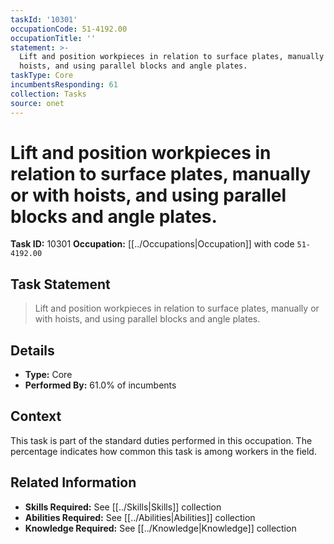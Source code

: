 ```yaml
---
taskId: '10301'
occupationCode: 51-4192.00
occupationTitle: ''
statement: >-
  Lift and position workpieces in relation to surface plates, manually or with
  hoists, and using parallel blocks and angle plates.
taskType: Core
incumbentsResponding: 61
collection: Tasks
source: onet
---
```

# Lift and position workpieces in relation to surface plates, manually or with hoists, and using parallel blocks and angle plates.

**Task ID:** 10301
**Occupation:** [[../Occupations|Occupation]] with code `51-4192.00`

## Task Statement

> Lift and position workpieces in relation to surface plates, manually or with hoists, and using parallel blocks and angle plates.

## Details

- **Type:** Core
- **Performed By:** 61.0% of incumbents

## Context

This task is part of the standard duties performed in this occupation. The percentage indicates how common this task is among workers in the field.

## Related Information

- **Skills Required:** See [[../Skills|Skills]] collection
- **Abilities Required:** See [[../Abilities|Abilities]] collection
- **Knowledge Required:** See [[../Knowledge|Knowledge]] collection
